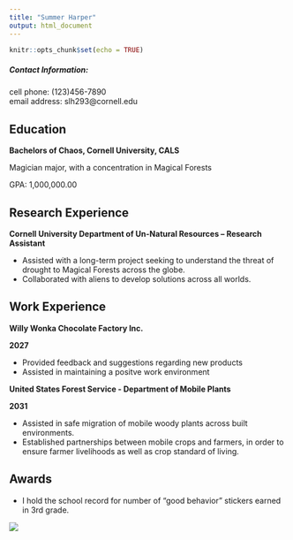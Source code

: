 ```yaml
---
title: "Summer Harper"
output: html_document
---
```


```r
knitr::opts_chunk$set(echo = TRUE)
```

##### Contact Information: 
cell phone: (123)456-7890
<br> 
email address: slh293@cornell.edu 


## Education
**Bachelors of Chaos, Cornell University, CALS**

Magician major, with a concentration in Magical Forests

GPA: 1,000,000.00

## Research Experience

**Cornell University Department of Un-Natural Resources -- Research Assistant ** 

* Assisted with a long-term project seeking to understand the threat of drought to Magical Forests across the globe. 
* Collaborated with aliens to develop solutions across all worlds. 


## Work Experience

**Willy Wonka Chocolate Factory Inc.**

**2027**

* Provided feedback and suggestions regarding new products
* Assisted in maintaining a positve work environment

**United States Forest Service - Department of Mobile Plants** 

**2031**

* Assisted in safe migration of mobile woody plants across built environments. 
* Established partnerships between mobile crops and farmers, in order to ensure farmer livelihoods as well as crop standard of living. 


## Awards

* I hold the school record for number of "good behavior" stickers earned in 3rd grade. 

![](https://raisingchildren.net.au/__data/assets/image/0029/47846/reward-charts.jpg)
